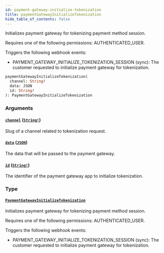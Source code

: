 ```yaml
---
id: payment-gateway-initialize-tokenization
title: paymentGatewayInitializeTokenization
hide_table_of_contents: false
---
```


Initializes payment gateway for tokenizing payment method session.

Requires one of the following permissions: AUTHENTICATED_USER.

Triggers the following webhook events:

- PAYMENT_GATEWAY_INITIALIZE_TOKENIZATION_SESSION (sync): The customer requested to initialize payment gateway for tokenization.

```graphql
paymentGatewayInitializeTokenization(
  channel: String!
  data: JSON
  id: String!
): PaymentGatewayInitializeTokenization
```

### Arguments

#### [`channel`](#) ([`String!`](../../../developer/api-reference/scalars/string))

Slug of a channel related to tokenization request.

#### [`data`](#) ([`JSON`](../../../developer/api-reference/scalars/json))

The data that will be passed to the payment gateway.

#### [`id`](#) ([`String!`](../../../developer/api-reference/scalars/string))

The identifier of the payment gateway app to initialize tokenization.

### Type

#### [`PaymentGatewayInitializeTokenization`](../../../developer/api-reference/objects/payment-gateway-initialize-tokenization)

Initializes payment gateway for tokenizing payment method session.

Requires one of the following permissions: AUTHENTICATED_USER.

Triggers the following webhook events:

- PAYMENT_GATEWAY_INITIALIZE_TOKENIZATION_SESSION (sync): The customer requested to initialize payment gateway for tokenization.
